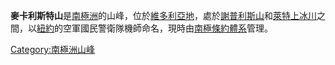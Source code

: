 {{coord|77|28|S|160|22|E|source:GNIS|display=title}}

'''麥卡利斯特山'''是[[南極洲|南極洲]]的山峰，位於[[維多利亞地|維多利亞地]]，處於[[謝普利斯山|謝普利斯山]]和[[萊特上冰川|萊特上冰川]]之間，以[[紐約|紐約]]的空軍國民警衛隊機師命名，現時由[[南極條約體系|南極條約體系]]管理。

{{DEFAULTSORT:McAllister Hills}}
[[Category:南極洲山峰|Category:南極洲山峰]]


{{McMurdoDryValleys-geo-stub}}